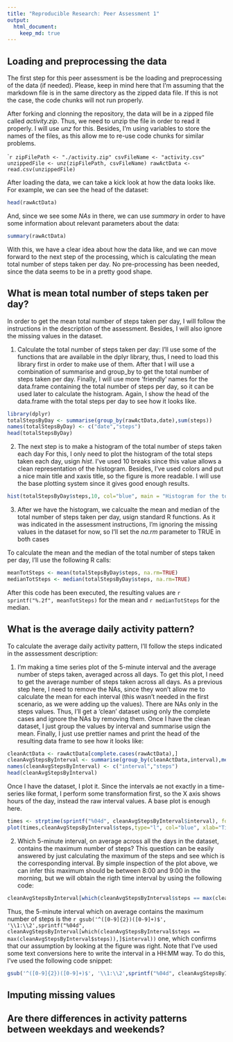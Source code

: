 ```yaml
---
title: "Reproducible Research: Peer Assessment 1"
output: 
  html_document:
    keep_md: true
---
```



## Loading and preprocessing the data
The first step for this peer assessment is be the loading and preprocessing of the data (if needed). Please, keep in mind here that I'm assuming that the markdown file is in the same directory as the zipped data file. If this is not the case, the code chunks will not run properly.

After forking and clonning the repository, the data will be in a zipped file called *activity.zip*. Thus, we need to unzip the file in order to read it properly. I will use *unz* for this. Besides, I'm using variables to store the names of the files, as this allow me to re-use code chunks for similar problems. 

````r
zipFilePath <- "./activity.zip"
csvFileName <- "activity.csv"
unzippedFile <- unz(zipFilePath, csvFileName)
rawActData <- read.csv(unzippedFile)
```

After loading the data, we can take a kick look at how the data looks like. For example, we can see the head of the dataset:

```r
head(rawActData)
```

And, since we see some *NAs* in there, we can use *summary* in order to have some information about relevant parameters about the data:

```r
summary(rawActData)
```

With this, we have a clear idea about how the data like, and we can move forward to the next step of the processing, which is calculating the mean total number of steps taken per day. No pre-processing has been needed, since the data seems to be in a pretty good shape. 

## What is mean total number of steps taken per day?
In order to get the mean total number of steps taken per day, I will follow the instructions in the description of the assessment. Besides, I will also ignore the missing values in the dataset.

1. Calculate the total number of steps taken per day: 
I'll use some of the functions that are available in the dplyr library, thus, I need to load this library first in order to make use of them. After that I will use a combination of summarise and group_by to get the total number of steps taken per day. Finally, I will use more 'friendly' names for the data.frame containing the total number of steps per day, so it can be used later to calculate the histogram. Again, I show the head of the data.frame with the total steps per day to see how it looks like.

```r
library(dplyr)
totalStepsByDay <- summarise(group_by(rawActData,date),sum(steps))
names(totalStepsByDay) <- c("date","steps")
head(totalStepsByDay)
```


2. The next step is to make a histogram of the total number of steps taken each day
For this, I only need to plot the histogram of the total steps taken each day, usign *hist*. I've used 10 breaks since this value allows a clean representation of the histogram. Besides, I've used colors and put a nice main title and xaxis title, so the figure is more readable. I will use the base plotting system since it gives good enough results.

```r
hist(totalStepsByDay$steps,10, col="blue", main = "Histogram for the total number of steps taken each day", xlab="Total number of steps taken each day")
```

3. After we have the histogram, we calcualte the mean and median of the total number of steps taken per day, usign standard R functions. As it was indicated in the assessment instructions, I'm ignoring the missing values in the dataset for now, so I'll set the *na.rm* parameter to TRUE in both cases

To calculate the mean and the median of the total number of steps taken per day, I'll use the following R calls: 
```r
meanTotSteps <- mean(totalStepsByDay$steps, na.rm=TRUE)
medianTotSteps <- median(totalStepsByDay$steps, na.rm=TRUE)
```

After this code has been executed, the resulting values are `r sprintf("%.2f", meanTotSteps)` for the mean and `r medianTotSteps` for the median. 

## What is the average daily activity pattern?
To calculate the average daily activity pattern, I'll follow the steps indicated in the asssessment description: 

1. I'm making a time series plot of the 5-minute interval and the average number of steps taken, averaged across all days. To get this plot, I need to get the average number of steps taken across all days. As a previous step here, I need to remove the NAs, since they won't allow me to calculate the mean for each interval (this wasn't needed in the first scenario, as we were adding up the values). There are NAs only in the steps values. Thus, I'll get a 'clean' dataset using only the complete cases and ignore the NAs by removing them. Once I have the clean dataset, I just group the values by interval and summarise usign the mean. Finally, I just use prettier names and print the head of the resulting data frame to see how it looks like:

```r
cleanActData <- rawActData[complete.cases(rawActData),]
cleanAvgStepsByInterval <- summarise(group_by(cleanActData,interval),mean(steps))
names(cleanAvgStepsByInterval) <- c("interval","steps")
head(cleanAvgStepsByInterval)
```

Once I have the dataset, I plot it. Since the intervals ae not exactly in a time-series like format, I perform some transformation first, so the X axis shows hours of the day, instead the raw interval values. A base plot is enough here.

```r
times <- strptime(sprintf("%04d", cleanAvgStepsByInterval$interval), format="%H%M",tz="GMT")
plot(times,cleanAvgStepsByInterval$steps,type="l", col="blue", xlab="Time intervals", ylab="Average number of steps", main="Average number of steps taken per time interval")
```

2. Which 5-minute interval, on average across all the days in the dataset, contains the maximum number of steps?
This question can be easily answered by just calculating the maximum of the steps and see which is the corresponding interval. By simple inspection of the plot above, we can infer this maximum should be between 8:00 and 9:00 in the morning, but we will obtain the rigth time interval by using the following code:

```r
cleanAvgStepsByInterval[which(cleanAvgStepsByInterval$steps == max(cleanAvgStepsByInterval$steps)),]$interval
```
 
Thus, the 5-minute interval which on average contains the maximum number of steps is the `r gsub('^([0-9]{2})([0-9]+)$', '\\1:\\2',sprintf("%04d", cleanAvgStepsByInterval[which(cleanAvgStepsByInterval$steps == max(cleanAvgStepsByInterval$steps)),]$interval))` one, which confirms that our assumption by looking at the figure was right. Note that I've used some text conversions here to write the interval in a HH:MM way. To do this, I've used the following code snippet:

```r
gsub('^([0-9]{2})([0-9]+)$', '\\1:\\2',sprintf("%04d", cleanAvgStepsByInterval[which(cleanAvgStepsByInterval$steps == max(cleanAvgStepsByInterval$steps)),]$interval))
```

## Imputing missing values




## Are there differences in activity patterns between weekdays and weekends?
